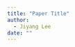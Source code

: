 ```yaml
---
title: "Paper Title"
author: 
  - Jiyang Lee
date: ""
---
```


<!-- Add paper description, links, and details here -->